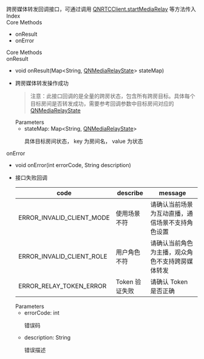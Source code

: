 <div data-v-md-line="1"><link rel="stylesheet" type="text/css" href="https://docs.qnsdk.com/styles/doc-v4-api.css" />
<div class="rtc-doc rtc-doc-page" id="rtc-doc">
<section class="rtc-doc-panel rtc-doc-describe rtc-doc-note">
                跨房媒体转发回调接口，可通过调用 <a href='8684/QNRTCClient#startMediaRelay'>QNRTCClient.startMediaRelay</a> 等方法传入</section>
            <div class="rtc-doc-page-wrap">Index</div>
<section class="rtc-doc-panel">
        <div class="rtc-doc-page-title">Core Methods</div>
        <ul class="rtc-doc-catalogue">
                <li><a onClick='document.location.replace(`${document.location.protocol}//${document.location.host}${document.location.pathname}${document.location.search}#onResult`)'>onResult</a></li>
                <li><a onClick='document.location.replace(`${document.location.protocol}//${document.location.host}${document.location.pathname}${document.location.search}#onError`)'>onError</a></li>
        </ul>
</section>
<div class="rtc-doc-page-wrap">Core Methods</div>
<section class="rtc-doc-panel">
<div class="rtc-doc-page-title rtc-doc-antor" id="onResult">
onResult</div>
<ul class="rtc-doc-page-container">
        <li class="rtc-doc-sign-signature">void onResult(Map&lt;String, <a href='10168/QNMediaRelayState'>QNMediaRelayState</a>&gt; stateMap)</li>
    </li>
<li class="rtc-doc-page-description">
    <div class="rtc-doc-desc-wrap">
        <p>跨房媒体转发操作成功</p>
    </div>
<section class="rtc-doc-panel rtc-doc-describe-note">
    <blockquote class="blockquote-warning">
    <p>注意：此接口回调的是全量的跨房状态，包含所有跨房目标。具体每个目标房间是否转发成功，需要参考回调参数中目标房间对应的 <a href='10168/QNMediaRelayState'>QNMediaRelayState</a></p>
    </blockquote>
</section>
<div class="rtc-doc-parameters-title">Parameters</div>
<ul class="rtc-doc-parameters">
    <li>
        <div>
            stateMap: Map&lt;String, <a href='10168/QNMediaRelayState'>QNMediaRelayState</a>&gt;
        </div>
                <p>具体目标房间状态， key 为房间名， value 为状态</p>
    </li>
</ul>
</li>
</ul>
</section>
<section class="rtc-doc-panel">
<div class="rtc-doc-page-title rtc-doc-antor" id="onError">
onError</div>
<ul class="rtc-doc-page-container">
        <li class="rtc-doc-sign-signature">void onError(int errorCode, String description)</li>
    </li>
<li class="rtc-doc-page-description">
    <div class="rtc-doc-desc-wrap">
        <p>接口失败回调</p>
    </div>
    <table class="rtc-doc-code-table">
        <thead>
            <tr>
                <th>code</th>
                <th>describe</th>
                <th>message</th>
            </tr>
        </thead>
        <tbody>
                <tr>
                    <td>ERROR_INVALID_CLIENT_MODE</td>
                    <td>使用场景不符</td>
                    <td>请确认当前场景为互动直播，通信场景不支持角色设置</td>
                </tr>
                <tr>
                    <td>ERROR_INVALID_CLIENT_ROLE</td>
                    <td>用户角色不符</td>
                    <td>请确认当前角色为主播，观众角色不支持跨房媒体转发</td>
                </tr>
                <tr>
                    <td>ERROR_RELAY_TOKEN_ERROR</td>
                    <td>Token 验证失败</td>
                    <td>请确认 Token 是否正确</td>
                </tr>
        </tbody>
    </table>
<div class="rtc-doc-parameters-title">Parameters</div>
<ul class="rtc-doc-parameters">
    <li>
        <div>
            errorCode: int
        </div>
                <p>错误码</p>
    </li>
    <li>
        <div>
            description: String
        </div>
                <p>错误描述</p>
    </li>
</ul>
</li>
</ul>
</section>
</div>


</div>